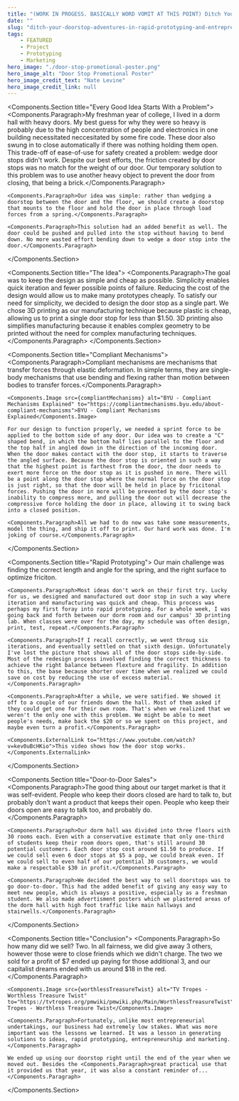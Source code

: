 ```yaml
---
title: "(WORK IN PROGESS. BASICALLY WORD VOMIT AT THIS POINT) Ditch Your Doorstop: Adventures in Rapid Prototyping and Entrepreneurship"
date: ""
slug: "ditch-your-doorstop-adventures-in-rapid-prototyping-and-entrepreneurship"
tags:
    - FEATURED
    - Project
    - Prototyping
    - Marketing
hero_image: "./door-stop-promotional-poster.png"
hero_image_alt: "Door Stop Promotional Poster"
hero_image_credit_text: "Nate Levine"
hero_image_credit_link: null
---
```



<Components.Section title="Every Good Idea Starts With a Problem">
    <Components.Paragraph>My freshman year of college, I lived in a dorm hall with heavy doors. My best guess for why they were so heavy is probably due to the high concentration of people and electronics in one building necessitated neccesitated by some fire code. These door also swung in to close automatically if there was nothing holding them open. This trade-off of ease-of-use for safety created a problem: wedge door stops didn't work. Despite our best efforts, the friction created by door stops was no match for the weight of our door. Our temporary solution to this problem was to use another heavy object to prevent the door from closing, that being a brick.</Components.Paragraph>

    <Components.Paragraph>Our idea was simple: rather than wedging a doorstop between the door and the floor, we should create a doorstop that mounts to the floor and hold the door in place through load forces from a spring.</Components.Paragraph>
 
    <Components.Paragraph>This solution had an added benefit as well. The door could be pushed and pulled into the stop without having to bend down. No more wasted effort bending down to wedge a door stop into the door.</Components.Paragraph>
</Components.Section>

<Components.Section title="The Idea">
    <Components.Paragraph>The goal was to keep the design as simple and cheap as possible. Simplicity enables quick iteration and fewer possible points of failure. Reducing the cost of the design would allow us to make many prototypes cheaply. To satisfy our need for simplicity, we decided to design the door stop as a single part. We chose 3D printing as our manufacturing technique because plastic is cheap, allowing us to print a single door stop for less than $1.50. 3D printing also simplifies manufacturing because it enables complex geometry to be printed without the need for complex manufacturing techniques.</Components.Paragraph>
</Components.Section>

<Components.Section title="Compliant Mechanisms">
    <Components.Paragraph>Compliant mechanisms are mechanisms that transfer forces through elastic deformation. In simple terms, they are single-body mechanisms that use bending and flexing rather than motion between bodies to transfer forces.</Components.Paragraph>
    
    <Components.Image src={compliantMechanisms} alt="BYU - Compliant Mechanisms Explained" to="https://compliantmechanisms.byu.edu/about-compliant-mechanisms">BYU - Compliant Mechanisms Explained</Components.Image>

    For our design to function properly, we needed a sprint force to be applied to the bottom side of any door. Our idea was to create a "C" shaped bend, in which the bottom half lies parallel to the floor and the top half in angled down in the direction of the incoming door. When the door makes contact with the door stop, it starts to traverse the angled surface. Because the door stop is oriented in such a way that the highest point is farthest from the door, the door needs to exert more force on the door stop as it is pushed in more. There will be a point along the door stop where the normal force on the door stop is just right, so that the door will be held in place by fricitonal forces. Pushing the door in more will be prevented by the door stop's inability to compress more, and pulling the door out will decrease the compressive force holding the door in place, allowing it to swing back into a closed position.

    <Components.Paragraph>All we had to do now was take some measurements, model the thing, and ship it off to print. Our hard work was done. I'm joking of course.</Components.Paragraph>
</Components.Section>

<Components.Section title="Rapid Prototyping">
    Our main challenge was finding the correct length and angle for the spring, and the right surface to optimize friciton.

    <Components.Paragraph>Most ideas don't work on their first try. Lucky for us, we designed and manufactured out door stop in such a way where iteration and manufacturing was quick and cheap. This process was perhaps my first foray into rapid prototyping. For a whole week, I was going back and forth between our dorm room and our campus' 3D printing lab. When classes were over for the day, my schedule was often design, print, test, repeat.</Components.Paragraph>

    <Components.Paragraph>If I recall correctly, we went throug six iterations, and eventually settled on that sixth design. Unfortunately I've lost the picture that shows all of the door stops side-by-side. Most of the redesign process involved finding the correct thickness to achieve the right balance between flexture and fragility. In addition to this, the base because shorter over time when we realized we could save on cost by reducing the use of excess material.</Components.Paragraph>

    <Components.Paragraph>After a while, we were satified. We showed it off to a couple of our friends down the hall. Most of them asked if they could get one for their own room. That's when we realized that we weren't the only one with this problem. We might be able to meet people's needs, make back the $20 or so we spent on this project, and maybe even turn a profit.</Components.Paragraph>

    <Components.ExternalLink to="https://www.youtube.com/watch?v=kev0uBcHKio">This video shows how the door stop works.</Components.ExternalLink>
</Components.Section>

<Components.Section title="Door-to-Door Sales">
    <Components.Paragraph>The good thing about our target market is that it was self-evident. People who keep their doors closed are hard to talk to, but probably don't want a product that keeps their open. People who keep their doors open are easy to talk too, and probably do.</Components.Paragraph>

    <Components.Paragraph>Our dorm hall was divided into three floors with 30 rooms each. Even with a conservative estimate that only one-third of students keep their room doors open, that's still around 30 potential customers. Each door stop cost around $1.50 to produce. If we could sell even 6 door stops at $5 a pop, we could break even. If we could sell to even half of our potential 30 customers, we would make a respectable $30 in profit.</Components.Paragraph>

    <Components.Paragraph>We decided the best way to sell doorstops was to go door-to-door. This had the added benefit of giving any easy way to meet new people, which is always a positive, especially as a freshman student. We also made advertisment posters which we plastered areas of the dorm hall with high foot traffic like main hallways and stairwells.</Components.Paragraph>
</Components.Section>

<Components.Section title="Conclusion">
    <Components.Paragraph>So how many did we sell? Two. In all fairness, we did give away 3 others, however those were to close friends which we didn't charge. The two we sold for a profit of $7 ended up paying for those additional 3, and our capitalist dreams ended with us around $18 in the red.</Components.Paragraph>
    
    <Components.Image src={worthlessTreasureTwist} alt="TV Tropes - Worthless Treasure Twist" to="https://tvtropes.org/pmwiki/pmwiki.php/Main/WorthlessTreasureTwist">TV Tropes - Worthless Treasure Twist</Components.Image>

    <Components.Paragraph>Fortunately, unlike most entrepreneurial undertakings, our business had extremely low stakes. What was more important was the lessons we learned. It was a lesson in generating solutions to ideas, rapid prototyping, entrepreneurship and marketing.</Components.Paragraph>

    We ended up using our doorstop right until the end of the year when we moved out. Besides the <Components.Paragraph>great practical use that it provided us that year, it was also a constant reminder of...</Components.Paragraph>
</Components.Section>